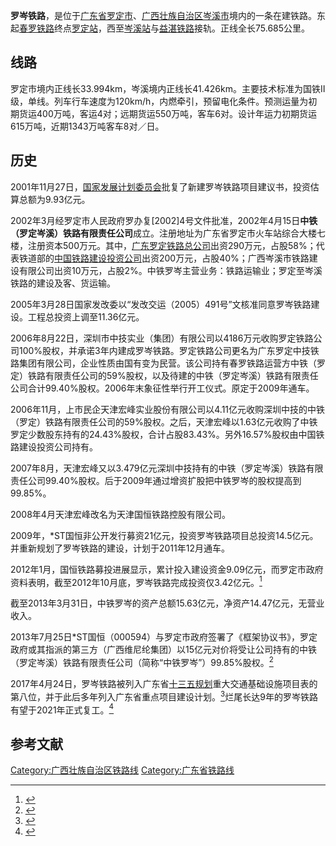 {{广东未来建设}}{{广西未来建设}}
{{Infobox rail system-route
|rail_name=罗岑铁路
|other_name=
|banner_color=blue
|image=
|caption=
|system_map=
|mapimage_width=
|map_bgcolor=
|code_name=
|locale={{PRC}}[[广东省|广东省]][[广西壮族自治区|广西壮族自治区]]
|service_type=客货混运
|network=
|start=[[罗定站|罗定站]]<br >[[岑溪站|岑溪站]]
|open_operation=
|end_operation=
|operation_note=
|system_length= 75.685 km
|length_in_operation=
|total_length= 
|line_title=线路
|lines=[[单线铁路|单线]]
|stations=8
|route_title=线路
|main_route=
|secondary_route=
|branch_route=
|standard=国铁II级
|main_stations=
|ridership=
|fleet_size=
|max_speed= 120 km/h
|track_gauge={{标准轨}}
|min_radius= 
|max_grade= 
|block_signal=
|electrification=预留电气化
|depot=
|operator=
|franchise=
|hq=
|key_person=
|website=
|route_map=
|collapsed=
}}
'''罗岑铁路'''，是位于[[广东省|广东省]][[罗定市|罗定市]]、[[广西壮族自治区|广西壮族自治区]][[岑溪市|岑溪市]]境内的一条在建铁路。东起[[春罗铁路|春罗铁路]]终点[[罗定站|罗定站]]，西至[[岑溪站|岑溪站]]与[[益湛铁路|益湛铁路]]接轨。正线全长75.685公里。

==线路==
罗定市境内正线长33.994km，岑溪境内正线长41.426km。主要技术标准为国铁Ⅱ级，单线。列车行车速度为120km/h，内燃牵引，预留电化条件。预测运量为初期货运400万吨，客运4对；远期货运550万吨，客车6对。设计年运力初期货运615万吨，近期1343万吨客车8对／日。 
==历史==
2001年11月27日，[[国家发展计划委员会|国家发展计划委员会]]批复了新建罗岑铁路项目建议书，投资估算总额为9.93亿元。

2002年3月经罗定市人民政府罗办复[2002]4号文件批准，2002年4月15日'''中铁（罗定岑溪）铁路有限责任公司'''成立。注册地址为广东省罗定市火车站综合大楼七楼，注册资本500万元。其中，[[罗定铁路|广东罗定铁路总公司]]出资290万元，占股58%；代表铁道部的[[中国铁路建设投资公司|中国铁路建设投资公司]]出资200万元，占股40%；广西岑溪市铁路建设有限公司出资10万元，占股2%。中铁罗岑主营业务：铁路运输业；罗定至岑溪铁路的建设及客、货运输。

2005年3月28日国家发改委以“发改交运（2005）491号”文核准同意罗岑铁路建设。工程总投资上调至11.36亿元。 

2006年8月22日，深圳市中技实业（集团）有限公司以4186万元收购罗定铁路公司100%股权，并承诺3年内建成罗岑铁路。罗定铁路公司更名为广东罗定中技铁路集团有限公司，企业性质由国有变为民营。该公司持有春罗铁路运营方中铁（罗定）铁路有限责任公司的59%股权，以及待建的中铁（罗定岑溪）铁路有限责任公司合计99.40%股权。2006年末象征性举行开工仪式。原定于2009年通车。

2006年11月，上市民企天津宏峰实业股份有限公司以4.11亿元收购深圳中技的中铁（罗定）铁路有限责任公司的59%股权。之后，天津宏峰以1.63亿元收购了中铁罗定少数股东持有的24.43%股权，合计占股83.43%。另外16.57%股权由中国铁路建设投资公司持有。

2007年8月，天津宏峰又以3.479亿元深圳中技持有的中铁（罗定岑溪）铁路有限责任公司99.40%股权。后于2009年通过增资扩股把中铁罗岑的股权提高到99.85%。

2008年4月天津宏峰改名为天津国恒铁路控股有限公司。 

2009年，*ST国恒非公开发行募资21亿元，投资罗岑铁路项目总投资14.5亿元。并重新规划了罗岑铁路的建设，计划于2011年12月通车。 

2012年1月，国恒铁路募投进展显示，累计投入建设资金9.09亿元，而罗定市政府资料表明，截至2012年10月底，罗岑铁路完成投资仅3.42亿元。<ref>{{cite web |title=浙商证券关于深交所关注函的专项核查报告 |url=http://pdf.dfcfw.com/pdf/H2_AN201212050005632514_1.pdf |publisher=中国证券报 |accessdate=2021-08-23 |archive-date=2021-08-23 |archive-url=https://web.archive.org/web/20210823083159/http://pdf.dfcfw.com/pdf/H2_AN201212050005632514_1.pdf |dead-url=no }}</ref>

截至2013年3月31日，中铁罗岑的资产总额15.63亿元，净资产14.47亿元，无营业收入。

2013年7月25日*ST国恒（000594）与罗定市政府签署了《框架协议书》，罗定政府或其指派的第三方（广西维尼纶集团）以15亿元对价将受让公司持有的中铁（罗定岑溪）铁路有限责任公司（简称“中铁罗岑”）99.85%股权。<ref>{{cite web |title=7月25日上市公司晚间公告速递 |url=http://finance.sina.com.cn/stock/s/20130725/171316243302.shtml |website=新浪财经 |date=2013-07-25 |accessdate=2021-08-23 |archive-date=2021-08-23 |archive-url=https://web.archive.org/web/20210823083206/http://finance.sina.com.cn/stock/s/20130725/171316243302.shtml |dead-url=no }}</ref>

2017年4月24日，罗岑铁路被列入广东省[[十三五规划|十三五规划]]重大交通基础设施项目表的第八位，并于此后多年列入广东省重点项目建设计划。<ref>{{cite web |title=广东省综合交通运输体系发展“十三五”规划 |url=http://drc.gd.gov.cn/attachment/0/112/112036/845077.pdf |accessdate=2021-08-23 |archive-date=2021-08-23 |archive-url=https://web.archive.org/web/20210823083200/http://drc.gd.gov.cn/attachment/0/112/112036/845077.pdf |dead-url=no }}</ref>烂尾长达9年的罗岑铁路有望于2021年正式复工。<ref>{{cite web |title=新建罗定至岑溪铁路环境影响评价第一次公告 |url=https://www.grci.com.cn/jsgl/info_27.aspx?itemid=10162 |date=2021-01-22 |accessdate=2021-08-23}}</ref>

==参考文献==
{{Reflist}}

{{罗岑铁路|nocat}}
{{中国铁路|nocat}}

[[Category:广西壮族自治区铁路线|Category:广西壮族自治区铁路线]]
[[Category:广东省铁路线|Category:广东省铁路线]]